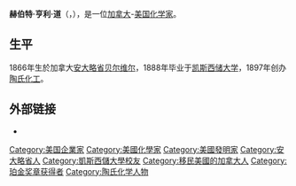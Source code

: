 {{Infobox scientist
| name                    = 赫伯特·亨利·道<br>Herbert Henry Dow
| image                   = HDow1888.jpg
| image_size              = 
| caption                 = [[陶氏化工|陶氏化工]]创办人
| birth_date              = 1866年2月26日
| birth_place             = {{CAN}}[[贝尔维尔_(安大略省)|贝尔维尔 (安大略省)]]
| death_date              = {{death date and age|1930|10|15|1866|2|26}}
| death_place             = {{USA}}[[密德兰_(密歇根州)|密德兰 (密歇根州)]]
| residence               = 
| citizenship             = 
| nationality             = 
| ethnicity               =
| field                   = 化学
| work_institution        = 
| alma_mater              = [[凯斯西储大学|凯斯西储大学]]
| doctoral_advisor        = 
| doctoral_students       = 
| known_for               = [[陶氏化工|陶氏化工]]创办人
| author_abbreviation_bot = 
| author_abbreviation_zoo = 
| prizes                  = [[珀金奖章|珀金奖章]] (1930)
| religion                = 
| footnotes               = 
}}

'''赫伯特·亨利·道'''（{{lang-en|Herbert Henry Dow}}，{{bd|1866年|2月26日|1930年|10月15日|catIdx=D}}），是一位[[加拿大|加拿大]]-[[美国|美国]][[化学家|化学家]]。

==生平==
1866年生於加拿大[[安大略省|安大略省]][[贝尔维尔_(安大略省)|贝尔维尔]]，1888年毕业于[[凯斯西储大学|凯斯西储大学]]，1897年创办[[陶氏化工|陶氏化工]]。

==外部链接==
*{{Commons category-inline|Herbert Dow}}

{{珀金奖章获得者}}
{{US-scientist-stub}}
{{Authority control}}

{{DEFAULTSORT:Dow, Herbert Henry}}
[[Category:美国企業家|Category:美国企業家]]
[[Category:美國化學家|Category:美國化學家]]
[[Category:美國發明家|Category:美國發明家]]
[[Category:安大略省人|Category:安大略省人]]
[[Category:凱斯西儲大學校友|Category:凱斯西儲大學校友]]
[[Category:移民美國的加拿大人|Category:移民美國的加拿大人]]
[[Category:珀金奖章获得者|Category:珀金奖章获得者]]
[[Category:陶氏化学人物|Category:陶氏化学人物]]
